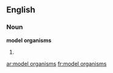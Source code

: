 ==English==

===Noun===
'''model organisms'''

# {{plural of|model organism}}

[[ar:model organisms]]
[[fr:model organisms]]
